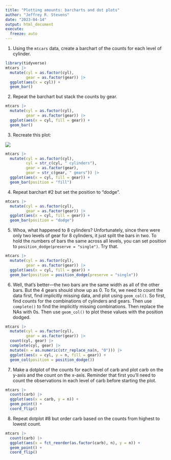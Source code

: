 ```yaml
---
title: "Plotting amounts: barcharts and dot plots"
author: "Jeffrey R. Stevens"
date: "2023-04-14"
output: html_document
execute:
  freeze: auto
---
```



1. Using the `mtcars` data, create a barchart of the counts for each level of cylinder.

```r
library(tidyverse)
mtcars |> 
  mutate(cyl = as.factor(cyl),
         gear = as.factor(gear)) |> 
  ggplot(aes(x = cyl)) +
  geom_bar()
```

2. Repeat the barchart but stack the counts by gear.

```r
mtcars |> 
  mutate(cyl = as.factor(cyl),
         gear = as.factor(gear)) |> 
  ggplot(aes(x = cyl, fill = gear)) +
  geom_bar()
```

3. Recreate this plot:

![](../images/stacked_proportional_barchart.png)

```r
mtcars |>
  mutate(cyl = as.factor(cyl),
         cyl = str_c(cyl, " cylinders"),
         gear = as.factor(gear),
         gear = str_c(gear, " gears")) |>
  ggplot(aes(x = cyl, fill = gear)) +
  geom_bar(position = "fill")

```

4. Repeat barchart #2 but set the position to "dodge".

```r
mtcars |> 
  mutate(cyl = as.factor(cyl),
         gear = as.factor(gear)) |> 
  ggplot(aes(x = cyl, fill = gear)) +
  geom_bar(position = "dodge")
```

5. Whoa, what happened to 8 cylinders? Unfortunately, since there were only two levels of gear for 8 cylinders, it just split the bars in two. To hold the numbers of bars the same across all levels, you can set position to `position_dodge(preserve = "single")`. Try that.

```r
mtcars |> 
  mutate(cyl = as.factor(cyl),
         gear = as.factor(gear)) |> 
  ggplot(aes(x = cyl, fill = gear)) +
  geom_bar(position = position_dodge(preserve = "single"))
```

6. Well, that's better---the two bars are the same width as all of the other bars. But the 4 gears should show up as 0. To fix, we need to count the data first, find implicitly missing data, and plot using `geom_col()`. So first, find counts for the combinations of cylinders and gears. Then use `complete()` to find the implicitly missing combinations. Then replace the NAs with 0s. Then use `geom_col()` to plot these values with the position dodged.

```r
mtcars |> 
  mutate(cyl = as.factor(cyl),
         gear = as.factor(gear)) |> 
  count(cyl, gear) |> 
  complete(cyl, gear) |> 
  mutate(n = as.numeric(str_replace_na(n, "0"))) |> 
  ggplot(aes(x = cyl, y = n, fill = gear)) +
  geom_col(position = position_dodge())
```

7. Make a dotplot of the counts for each level of carb and plot carb on the y-axis and the count on the x-axis. Reminder that first you'll need to count the observations in each level of carb before starting the plot.

```r
mtcars |> 
  count(carb) |> 
  ggplot(aes(x = carb, y = n)) +
  geom_point() +
  coord_flip()
```


8. Repeat dotplot #8 but order carb based on the counts from highest to lowest count.

```r
mtcars |> 
  count(carb) |> 
  ggplot(aes(x = fct_reorder(as.factor(carb), n), y = n)) +
  geom_point() +
  coord_flip()
```

